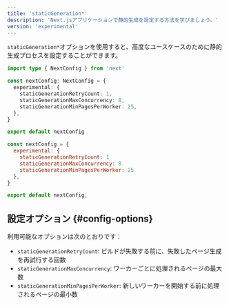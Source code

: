 ```yaml
---
title: 'staticGeneration*'
description: 'Next.jsアプリケーションで静的生成を設定する方法を学びましょう。'
version: 'experimental'
---
```


`staticGeneration*`オプションを使用すると、高度なユースケースのために静的生成プロセスを設定することができます。

<Tabs>
<TabItem value="ts" label="TypeScript">

```ts title="next.config.ts" switcher
import type { NextConfig } from 'next'

const nextConfig: NextConfig = {
  experimental: {
    staticGenerationRetryCount: 1,
    staticGenerationMaxConcurrency: 8,
    staticGenerationMinPagesPerWorker: 25,
  },
}

export default nextConfig
```

</TabItem>
<TabItem value="js" label="JavaScript">

```js title="next.config.js" switcher
const nextConfig = {
  experimental: {
    staticGenerationRetryCount: 1
    staticGenerationMaxConcurrency: 8
    staticGenerationMinPagesPerWorker: 25
  },
}

export default nextConfig;
```

</TabItem>
</Tabs>

## 設定オプション {#config-options}

利用可能なオプションは次のとおりです：

- `staticGenerationRetryCount`: ビルドが失敗する前に、失敗したページ生成を再試行する回数
- `staticGenerationMaxConcurrency`: ワーカーごとに処理されるページの最大数
- `staticGenerationMinPagesPerWorker`: 新しいワーカーを開始する前に処理されるページの最小数
